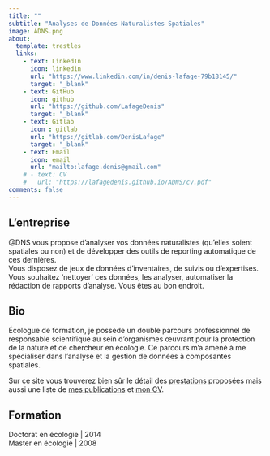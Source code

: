 ```yaml
---
title: ""
subtitle: "Analyses de Données Naturalistes Spatiales"
image: ADNS.png
about:
  template: trestles
  links:
    - text: LinkedIn
      icon: linkedin
      url: "https://www.linkedin.com/in/denis-lafage-79b18145/"
      target: "_blank"
    - text: GitHub
      icon: github
      url: "https://github.com/LafageDenis"
      target: "_blank"
    - text: Gitlab
      icon : gitlab
      url: "https://gitlab.com/DenisLafage"
      target: "_blank"
    - text: Email
      icon: email 
      url: "mailto:lafage.denis@gmail.com"
    # - text: CV
    #   url: "https://lafagedenis.github.io/ADNS/cv.pdf"
comments: false
---
```


::: column-page
## L'entreprise

@DNS vous propose d'analyser vos données naturalistes (qu'elles soient spatiales ou non) et de développer des outils de reporting automatique de ces dernières.\
Vous disposez de jeux de données d'inventaires, de suivis ou d'expertises. Vous souhaitez 'nettoyer' ces données, les analyser, automatiser la rédaction de rapports d'analyse. Vous êtes au bon endroit.\

## Bio

Écologue de formation, je possède un double parcours professionnel de responsable scientifique au sein d'organismes œuvrant pour la protection de la nature et de chercheur en écologie. Ce parcours m'a amené à me spécialiser dans l'analyse et la gestion de données à composantes spatiales.

Sur ce site vous trouverez bien sûr le détail des [prestations](prestations.qmd) proposées mais aussi une liste de [mes publications](papers) et [mon CV](cv.pdf).

<p>

</p>

## Formation

Doctorat en écologie \| 2014\
Master en écologie \| 2008

<p>

</p>
:::
